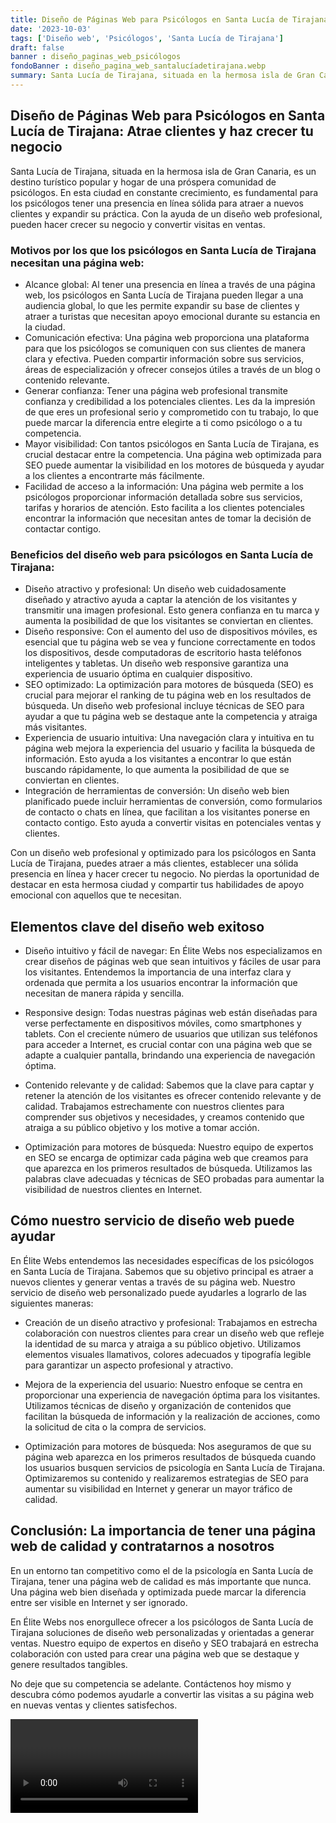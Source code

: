 ```yaml
---
title: Diseño de Páginas Web para Psicólogos en Santa Lucía de Tirajana
date: '2023-10-03'
tags: ['Diseño web', 'Psicólogos', 'Santa Lucía de Tirajana']
draft: false
banner : diseño_paginas_web_psicólogos
fondoBanner : diseño_pagina_web_santalucíadetirajana.webp
summary: Santa Lucía de Tirajana, situada en la hermosa isla de Gran Canaria, es un destino turístico popular y hogar de una próspera comunidad de psicólogos. En esta ciudad en constante crecimiento, es fundamental para los psicólogos tener una presencia en línea sólida para atraer a nuevos clientes y expandir su práctica. Con la ayuda de un diseño web profesional, pueden hacer crecer su negocio y convertir visitas en ventas.
---
```


## Diseño de Páginas Web para Psicólogos en Santa Lucía de Tirajana: Atrae clientes y haz crecer tu negocio

Santa Lucía de Tirajana, situada en la hermosa isla de Gran Canaria, es un destino turístico popular y hogar de una próspera comunidad de psicólogos. En esta ciudad en constante crecimiento, es fundamental para los psicólogos tener una presencia en línea sólida para atraer a nuevos clientes y expandir su práctica. Con la ayuda de un diseño web profesional, pueden hacer crecer su negocio y convertir visitas en ventas.

### Motivos por los que los psicólogos en Santa Lucía de Tirajana necesitan una página web:

- Alcance global: Al tener una presencia en línea a través de una página web, los psicólogos en Santa Lucía de Tirajana pueden llegar a una audiencia global, lo que les permite expandir su base de clientes y atraer a turistas que necesitan apoyo emocional durante su estancia en la ciudad.
- Comunicación efectiva: Una página web proporciona una plataforma para que los psicólogos se comuniquen con sus clientes de manera clara y efectiva. Pueden compartir información sobre sus servicios, áreas de especialización y ofrecer consejos útiles a través de un blog o contenido relevante.
- Generar confianza: Tener una página web profesional transmite confianza y credibilidad a los potenciales clientes. Les da la impresión de que eres un profesional serio y comprometido con tu trabajo, lo que puede marcar la diferencia entre elegirte a ti como psicólogo o a tu competencia.
- Mayor visibilidad: Con tantos psicólogos en Santa Lucía de Tirajana, es crucial destacar entre la competencia. Una página web optimizada para SEO puede aumentar la visibilidad en los motores de búsqueda y ayudar a los clientes a encontrarte más fácilmente.
- Facilidad de acceso a la información: Una página web permite a los psicólogos proporcionar información detallada sobre sus servicios, tarifas y horarios de atención. Esto facilita a los clientes potenciales encontrar la información que necesitan antes de tomar la decisión de contactar contigo.

### Beneficios del diseño web para psicólogos en Santa Lucía de Tirajana:

- Diseño atractivo y profesional: Un diseño web cuidadosamente diseñado y atractivo ayuda a captar la atención de los visitantes y transmitir una imagen profesional. Esto genera confianza en tu marca y aumenta la posibilidad de que los visitantes se conviertan en clientes.
- Diseño responsive: Con el aumento del uso de dispositivos móviles, es esencial que tu página web se vea y funcione correctamente en todos los dispositivos, desde computadoras de escritorio hasta teléfonos inteligentes y tabletas. Un diseño web responsive garantiza una experiencia de usuario óptima en cualquier dispositivo.
- SEO optimizado: La optimización para motores de búsqueda (SEO) es crucial para mejorar el ranking de tu página web en los resultados de búsqueda. Un diseño web profesional incluye técnicas de SEO para ayudar a que tu página web se destaque ante la competencia y atraiga más visitantes.
- Experiencia de usuario intuitiva: Una navegación clara y intuitiva en tu página web mejora la experiencia del usuario y facilita la búsqueda de información. Esto ayuda a los visitantes a encontrar lo que están buscando rápidamente, lo que aumenta la posibilidad de que se conviertan en clientes.
- Integración de herramientas de conversión: Un diseño web bien planificado puede incluir herramientas de conversión, como formularios de contacto o chats en línea, que facilitan a los visitantes ponerse en contacto contigo. Esto ayuda a convertir visitas en potenciales ventas y clientes.

Con un diseño web profesional y optimizado para los psicólogos en Santa Lucía de Tirajana, puedes atraer a más clientes, establecer una sólida presencia en línea y hacer crecer tu negocio. No pierdas la oportunidad de destacar en esta hermosa ciudad y compartir tus habilidades de apoyo emocional con aquellos que te necesitan.

<GifSeo />

<Cta />

## Elementos clave del diseño web exitoso

- Diseño intuitivo y fácil de navegar: En Élite Webs nos especializamos en crear diseños de páginas web que sean intuitivos y fáciles de usar para los visitantes. Entendemos la importancia de una interfaz clara y ordenada que permita a los usuarios encontrar la información que necesitan de manera rápida y sencilla.

- Responsive design: Todas nuestras páginas web están diseñadas para verse perfectamente en dispositivos móviles, como smartphones y tablets. Con el creciente número de usuarios que utilizan sus teléfonos para acceder a Internet, es crucial contar con una página web que se adapte a cualquier pantalla, brindando una experiencia de navegación óptima.

- Contenido relevante y de calidad: Sabemos que la clave para captar y retener la atención de los visitantes es ofrecer contenido relevante y de calidad. Trabajamos estrechamente con nuestros clientes para comprender sus objetivos y necesidades, y creamos contenido que atraiga a su público objetivo y los motive a tomar acción.

- Optimización para motores de búsqueda: Nuestro equipo de expertos en SEO se encarga de optimizar cada página web que creamos para que aparezca en los primeros resultados de búsqueda. Utilizamos las palabras clave adecuadas y técnicas de SEO probadas para aumentar la visibilidad de nuestros clientes en Internet.

## Cómo nuestro servicio de diseño web puede ayudar

En Élite Webs entendemos las necesidades específicas de los psicólogos en Santa Lucía de Tirajana. Sabemos que su objetivo principal es atraer a nuevos clientes y generar ventas a través de su página web. Nuestro servicio de diseño web personalizado puede ayudarles a lograrlo de las siguientes maneras:

- Creación de un diseño atractivo y profesional: Trabajamos en estrecha colaboración con nuestros clientes para crear un diseño web que refleje la identidad de su marca y atraiga a su público objetivo. Utilizamos elementos visuales llamativos, colores adecuados y tipografía legible para garantizar un aspecto profesional y atractivo.

- Mejora de la experiencia del usuario: Nuestro enfoque se centra en proporcionar una experiencia de navegación óptima para los visitantes. Utilizamos técnicas de diseño y organización de contenidos que facilitan la búsqueda de información y la realización de acciones, como la solicitud de cita o la compra de servicios.

- Optimización para motores de búsqueda: Nos aseguramos de que su página web aparezca en los primeros resultados de búsqueda cuando los usuarios busquen servicios de psicología en Santa Lucía de Tirajana. Optimizaremos su contenido y realizaremos estrategias de SEO para aumentar su visibilidad en Internet y generar un mayor tráfico de calidad.

## Conclusión: La importancia de tener una página web de calidad y contratarnos a nosotros

En un entorno tan competitivo como el de la psicología en Santa Lucía de Tirajana, tener una página web de calidad es más importante que nunca. Una página web bien diseñada y optimizada puede marcar la diferencia entre ser visible en Internet y ser ignorado.

En Élite Webs nos enorgullece ofrecer a los psicólogos de Santa Lucía de Tirajana soluciones de diseño web personalizadas y orientadas a generar ventas. Nuestro equipo de expertos en diseño y SEO trabajará en estrecha colaboración con usted para crear una página web que se destaque y genere resultados tangibles.

No deje que su competencia se adelante. Contáctenos hoy mismo y descubra cómo podemos ayudarle a convertir las visitas a su página web en nuevas ventas y clientes satisfechos.

<Video />

<CtaBot job='Psicólogos' city='Santa Lucía de Tirajana'/>

<Gmaps query='Santa Lucía de Tirajana+españa+maps' />